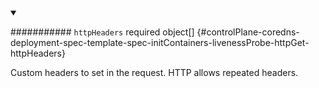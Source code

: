 


<details className="config-field" data-expandable="true" open>
<summary>

########### `httpHeaders` <span className="config-field-required" data-required="false">required</span> <span className="config-field-type">object[]</span> <span className="config-field-default"></span> <span className="config-field-enum"></span> {#controlPlane-coredns-deployment-spec-template-spec-initContainers-livenessProbe-httpGet-httpHeaders}

Custom headers to set in the request. HTTP allows repeated headers.

</summary>

<PartialHttpheadersreference />


</details>
